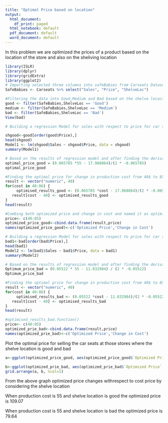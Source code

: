 ---
title: "Optimal Price based on location"
output:
  html_document:
    df_print: paged
  html_notebook: default
  pdf_document: default
  word_document: default
---

In this problem we are optimized the prices of a product based on the location of the store and also on the sheliving location
```{r}
library(ISLR)
library(dplyr)
library(gridExtra)
library(ggplot2)
# Importing selected three columns into safeBabies from Carseats Dataset
SafeBabies <- Carseats %>% select("Sales", "Price", "ShelveLoc")
```


```{r}
#Filtering the data into Good,Medium and Bad based on the shelve locaction
good <- filter(SafeBabies,ShelveLoc == 'Good')
medium <- filter(SafeBabies,ShelveLoc == 'Medium')
bad <- filter(SafeBabies,ShelveLoc == 'Bad')
View(bad)
```


```{r}
# Building a regression Model for sales with respect to price for car seats where the shelve location good

shgood<-good[order(good$Price),]
head(shgood)
Model1 <- lm(shgood$Sales ~ shgood$Price, data = shgood)
summary(Model1)


```

```{r}
# Based on the results of regression model and after finding the derivate we obtained the equation for optimal price for car seats where shelve location good
optimal_price_good = (0.065785 *55 - 17.968864)/(2 * -0.065785)
optimal_price_good

```



```{r}
#Finding the optimal price for change in production cost from 40$ to 85$
result <- vector("numeric", 40)
for(cost in 40:86) {
     optimised_results_good <- (0.065785 *cost - 17.968864)/(2 * -0.065785)
   result[cost - 40] <- optimised_results_good
}
head(result)
```

```{r}
#Combing both optimized price and change in cost and named it as optimized_price_good
price<- c(40:85)
optimized_price_good<-cbind.data.frame(result,price)
names(optimized_price_good)<-c('Optimized Price','Change in Cost')
```

```{r}
# Building a regression Model for sales with respect to price for car seats where the shelve location bad
bad1<-bad[order(bad$Price),]
head(bad1)
Model2 <- lm(bad1$Sales ~ bad1$Price, data = bad1)
summary(Model2)
```

```{r}
# Based on the results of regression model and after finding the derivate we obtained the equation for optimal price for car seats where shelve location bad
Optimum_price_bad = (0.05522 * 55 - 11.832984) / (2 * -0.05522)
Optimum_price_bad
```



```{r}
#Finding the optimal price for change in production cost from 40$ to 85$
result <- vector("numeric", 40)
for(cost in 40:86) {
     optimised_results_bad <- (0.05522 *cost - 11.832984)/(2 * -0.05522)
   result[cost - 40] <- optimised_results_bad
}
head(result)
```


```{r}
#optimised_results_bad.function()
price<- c(40:85)
optimized_prie_bad<-cbind.data.frame(result,price)
names(optimized_prie_bad)<-c('Optimized Price','Change in Cost')
```

Plot the optimal price for selling the car seats at those stores where the shelve location is good and bad
```{r}
a<-ggplot(optimized_price_good, aes(optimized_price_good$`Optimized Price`, optimized_price_good$`Change in Cost`, colour='Good location')  ) + labs(title = 'Optimized Price VS Cost Price',x='Optimized price',y='Cost Price') + geom_line() +  scale_color_manual("", values = ("Good Price'" = "green")) +geom_point(colour='black')
```

```{r}
b<-ggplot(optimized_prie_bad, aes(optimized_prie_bad$`Optimized Price`, optimized_prie_bad$`Change in Cost`, colour='bad location ')  ) + labs(x='Optimized price',y='Cost Price') + geom_line() +  scale_color_manual("", values = ("bad Price'" = "red")) +geom_point(colour='black')
grid.arrange(a, b, ncol=1)
```

From the above graph optimized price changes withrespect to cost price by considering the shelve location

When production cost is 55 and shelve location is good the optimized price is 109.07

When production cost is 55 and shelve location is bad the optimized price is 79.64
